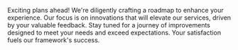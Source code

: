 
Exciting plans ahead! We're diligently crafting a roadmap to enhance your experience. Our focus is on innovations that will elevate our services, driven by your valuable feedback. Stay tuned for a journey of improvements designed to meet your needs and exceed expectations. Your satisfaction fuels our framework's success.

<Support />

